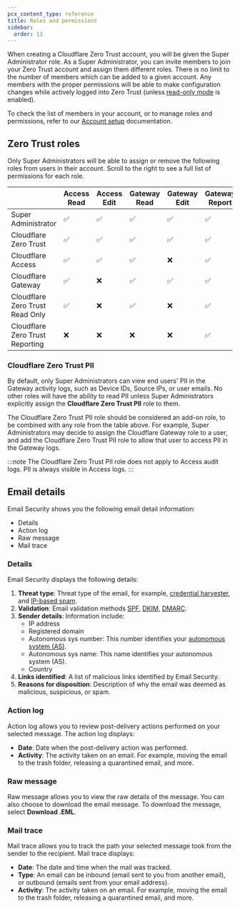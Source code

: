 ```yaml
---
pcx_content_type: reference
title: Roles and permissions
sidebar:
  order: 13
---
```


When creating a Cloudflare Zero Trust account, you will be given the Super Administrator role. As a Super Administrator, you can invite members to join your Zero Trust account and assign them different roles. There is no limit to the number of members which can be added to a given account. Any members with the proper permissions will be able to make configuration changes while actively logged into Zero Trust (unless [read-only mode](/cloudflare-one/api-terraform/#set-dashboard-to-read-only) is enabled).

To check the list of members in your account, or to manage roles and permissions, refer to our [Account setup](/fundamentals/setup/manage-members/) documentation.

## Zero Trust roles

Only Super Administrators will be able to assign or remove the following roles from users in their account. Scroll to the right to see a full list of permissions for each role.

|                                 | Access Read | Access Edit | Gateway Read | Gateway Edit | Gateway Report | Billing Read | Billing Edit |
| ------------------------------- | ----------- | ----------- | ------------ | ------------ | -------------- | ------------ | ------------ |
| Super Administrator             | ✅          | ✅          | ✅           | ✅           | ✅             | ✅           | ✅           |
| Cloudflare Zero Trust           | ✅          | ✅          | ✅           | ✅           | ✅             | ✅           | ❌           |
| Cloudflare Access               | ✅          | ✅          | ✅           | ❌           | ✅             | ✅           | ❌           |
| Cloudflare Gateway              | ✅          | ❌          | ✅           | ✅           | ✅             | ✅           | ❌           |
| Cloudflare Zero Trust Read Only | ✅          | ❌          | ✅           | ❌           | ✅             | ✅           | ❌           |
| Cloudflare Zero Trust Reporting | ❌          | ❌          | ❌           | ❌           | ✅             | ✅           | ❌           |

### Cloudflare Zero Trust PII

By default, only Super Administrators can view end users' PII in the Gateway activity logs, such as Device IDs, Source IPs, or user emails. No other roles will have the ability to read PII unless Super Administrators explicitly assign the **Cloudflare Zero Trust PII** role to them.

The Cloudflare Zero Trust PII role should be considered an add-on role, to be combined with any role from the table above. For example, Super Administrators may decide to assign the Cloudflare Gateway role to a user, and add the Cloudflare Zero Trust PII role to allow that user to access PII in the Gateway logs.

:::note
The Cloudflare Zero Trust PII role does not apply to Access audit logs. PII is always visible in Access logs.
:::

## Email details

Email Security shows you the following email detail information:

- Details
- Action log
- Raw message
- Mail trace

### Details

Email Security displays the following details:

1. **Threat type**: Threat type of the email, for example, [credential harvester](/cloudflare-one/email-security/reference/how-es-detects-phish/#credential-harvesters), and [IP-based spam](/cloudflare-one/email-security/reference/how-es-detects-phish/#ip-based-spam).
2. **Validation**: Email validation methods [SPF](https://www.cloudflare.com/en-gb/learning/dns/dns-records/dns-spf-record/), [DKIM](https://www.cloudflare.com/en-gb/learning/dns/dns-records/dns-dkim-record/), [DMARC](https://www.cloudflare.com/en-gb/learning/dns/dns-records/dns-dmarc-record/).
3. **Sender details**: Information include:
   - IP address
   - Registered domain
   - Autonomous sys number: This number identifies your [autonomous system (AS)](https://www.cloudflare.com/en-gb/learning/network-layer/what-is-an-autonomous-system/).
   - Autonomous sys name: This name identifies your autonomous system (AS).
   - Country
4. **Links identified**: A list of malicious links identified by Email Security.
5. **Reasons for disposition**: Description of why the email was deemed as malicious, suspicious, or spam.

### Action log

Action log allows you to review post-delivery actions performed on your selected message. The action log displays:

- **Date**: Date when the post-delivery action was performed.
- **Activity**: The activity taken on an email. For example, moving the email to the trash folder, releasing a quarantined email, and more.

### Raw message

Raw message allows you to view the raw details of the message. You can also choose to download the email message. To download the message, select **Download .EML**.

### Mail trace

Mail trace allows you to track the path your selected message took from the sender to the recipient. Mail trace displays:

- **Date**: The date and time when the mail was tracked.
- **Type**: An email can be inbound (email sent to you from another email), or outbound (emails sent from your email address).
- **Activity**: The activity taken on an email. For example, moving the email to the trash folder, releasing a quarantined email, and more.